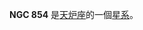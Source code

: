 {{NGCInfoBox|NGCID=NGC 854|發現者=約翰·弗里德里希·威廉·赫歇爾|發現日期=1834年9月1日|其他編號=ESO 354-47,MCG -6-5-38,AM 0209-360|曆元=J2000.0|赤經=2時11分30.6秒
|赤緯=-35°50'8"|星座=天炉座|星體=星系|星等=13.1|表面亮度=13|藍等=13.8}}

'''NGC 854''' 是[[天炉座|天炉座]]的一個[[星系|星系]]。

{{NGCReference|854}}
{{Catalogs|NGC=854}}